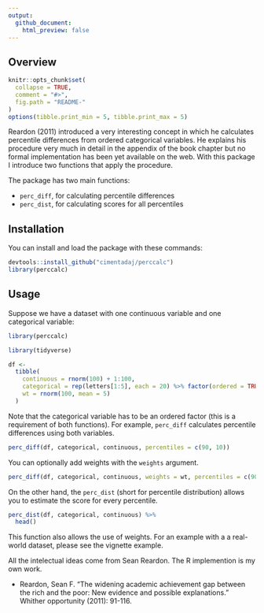 ```yaml
---
output:
  github_document:
    html_preview: false
---
```


## Overview

```r
knitr::opts_chunk$set(
  collapse = TRUE,
  comment = "#>",
  fig.path = "README-"
)
options(tibble.print_min = 5, tibble.print_max = 5)
```

Reardon (2011) introduced a very interesting concept in which he calculates percentile differences from ordered categorical variables. He explains his procedure very much in detail in the appendix of the book chapter but no formal implementation has been yet available on the web. With this package I introduce two functions that apply the procedure.

The package has two main functions:

* `perc_diff`, for calculating percentile differences
* `perc_dist`, for calculating scores for all percentiles

## Installation

You can install and load the package with these commands:

```r
devtools::install_github("cimentadaj/perccalc")
library(perccalc)
```

## Usage

Suppose we have a dataset with one continuous variable and one categorical variable:
```r
library(perccalc)
```

```r
library(tidyverse)

df <-
  tibble(
    continuous = rnorm(100) + 1:100,
    categorical = rep(letters[1:5], each = 20) %>% factor(ordered = TRUE),
    wt = rnorm(100, mean = 5)
  )
```

Note that the categorical variable has to be an ordered factor (this is a requirement of both functions). For example, `perc_diff` calculates percentile differences using both variables.

```r
perc_diff(df, categorical, continuous, percentiles = c(90, 10))
```

You can optionally add weights with the `weights` argument.

```r
perc_diff(df, categorical, continuous, weights = wt, percentiles = c(90, 10))
```

On the other hand, the `perc_dist` (short for percentile distribution) allows you to estimate the score for every percentile.

```r
perc_dist(df, categorical, continuous) %>%
  head()
```

This function also allows the use of weights. For an example with a a real-world dataset, please see the vignette example.

All the intelectual ideas come from Sean Reardon. The R implemention is my own work.

- Reardon, Sean F. "The widening academic achievement gap between the rich and the poor: New evidence and possible explanations." Whither opportunity (2011): 91-116.

